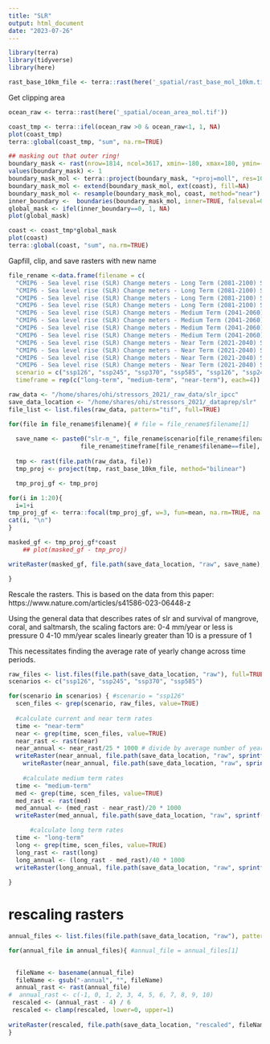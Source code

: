 ```yaml
---
title: "SLR"
output: html_document
date: "2023-07-26"
---
```


```r
library(terra)
library(tidyverse)
library(here)

rast_base_10km_file <- terra::rast(here('_spatial/rast_base_mol_10km.tif'))

```

Get clipping area
```r

ocean_raw <- terra::rast(here('_spatial/ocean_area_mol.tif'))

coast_tmp <- terra::ifel(ocean_raw >0 & ocean_raw<1, 1, NA)
plot(coast_tmp)
terra::global(coast_tmp, "sum", na.rm=TRUE)

## masking out that outer ring!
boundary_mask <- rast(nrow=1814, ncol=3617, xmin=-180, xmax=180, ymin=-90, ymax=90)
values(boundary_mask) <- 1
boundary_mask_mol <- terra::project(boundary_mask, "+proj=moll", res=10000)
boundary_mask_mol <- extend(boundary_mask_mol, ext(coast), fill=NA)
boundary_mask_mol <- resample(boundary_mask_mol, coast, method="near")
inner_boundary <-  boundaries(boundary_mask_mol, inner=TRUE, falseval=0)
global_mask <- ifel(inner_boundary==0, 1, NA)
plot(global_mask)

coast <- coast_tmp*global_mask
plot(coast)
terra::global(coast, "sum", na.rm=TRUE)


```


Gapfill, clip, and save rasters with new name
```r

file_rename <-data.frame(filename = c(
  "CMIP6 - Sea level rise (SLR) Change meters - Long Term (2081-2100) SSP1-2.6 (rel. to 1995-2014) - Annual.tiff", 
  "CMIP6 - Sea level rise (SLR) Change meters - Long Term (2081-2100) SSP2-4.5 (rel. to 1995-2014) - Annual .tiff", 
  "CMIP6 - Sea level rise (SLR) Change meters - Long Term (2081-2100) SSP3-7.0 (rel. to 1995-2014) - Annual .tiff",
  "CMIP6 - Sea level rise (SLR) Change meters - Long Term (2081-2100) SSP5-8.5 (rel. to 1995-2014) - Annual .tiff",
  "CMIP6 - Sea level rise (SLR) Change meters - Medium Term (2041-2060) SSP1-2.6 (rel. to 1995-2014) - Annual .tiff",
  "CMIP6 - Sea level rise (SLR) Change meters - Medium Term (2041-2060) SSP2-4.5 (rel. to 1995-2014) - Annual .tiff",
  "CMIP6 - Sea level rise (SLR) Change meters - Medium Term (2041-2060) SSP3-7.0 (rel. to 1995-2014) - Annual .tiff",
  "CMIP6 - Sea level rise (SLR) Change meters - Medium Term (2041-2060) SSP5-8.5 (rel. to 1995-2014) - Annual .tiff",
  "CMIP6 - Sea level rise (SLR) Change meters - Near Term (2021-2040) SSP1-2.6 (rel. to 1995-2014) - Annual .tiff",
  "CMIP6 - Sea level rise (SLR) Change meters - Near Term (2021-2040) SSP2-4.5 (rel. to 1995-2014) - Annual .tiff",
  "CMIP6 - Sea level rise (SLR) Change meters - Near Term (2021-2040) SSP3-7.0 (rel. to 1995-2014) - Annual .tiff",
  "CMIP6 - Sea level rise (SLR) Change meters - Near Term (2021-2040) SSP5-8.5 (rel. to 1995-2014) - Annual .tiff"),
  scenario = c("ssp126", "ssp245", "ssp370", "ssp585", "ssp126", "ssp245", "ssp370", "ssp585", "ssp126", "ssp245", "ssp370", "ssp585"),
  timeframe = rep(c("long-term", "medium-term", "near-term"), each=4))

raw_data <- "/home/shares/ohi/stressors_2021/_raw_data/slr_ipcc"
save_data_location <- "/home/shares/ohi/stressors_2021/_dataprep/slr"
file_list <- list.files(raw_data, pattern="tif", full=TRUE)

for(file in file_rename$filename){ # file = file_rename$filename[1]
  
  save_name <- paste0("slr-m_", file_rename$scenario[file_rename$filename==file], "_",
                    file_rename$timeframe[file_rename$filename==file], ".tif")
  
  tmp <- rast(file.path(raw_data, file))
  tmp_proj <- project(tmp, rast_base_10km_file, method="bilinear")

  tmp_proj_gf <- tmp_proj

for(i in 1:20){
  i=1+i
tmp_proj_gf <- terra::focal(tmp_proj_gf, w=3, fun=mean, na.rm=TRUE, na.policy="only")
cat(i, "\n")
}

masked_gf <- tmp_proj_gf*coast
    ## plot(masked_gf - tmp_proj)

writeRaster(masked_gf, file.path(save_data_location, "raw", save_name), overwrite=TRUE)

}

```


Rescale the rasters. This is based on the data from this paper:
https://www.nature.com/articles/s41586-023-06448-z

Using the general data that describes rates of slr and survival of mangrove, coral, and saltmarsh, the scaling factors are:
0-4 mm/year or less is pressure 0
4-10 mm/year scales linearly
greater than 10 is a pressure of 1

This necessitates finding the average rate of yearly change across time periods.

```r

raw_files <- list.files(file.path(save_data_location, "raw"), full=TRUE, pattern = "slr-m_")
scenarios <- c("ssp126", "ssp245", "ssp370", "ssp585")

for(scenario in scenarios) { #scenario = "ssp126"
  scen_files <- grep(scenario, raw_files, value=TRUE)
  
  #calculate current and near term rates
  time <- "near-term"
  near <- grep(time, scen_files, value=TRUE)
  near_rast <- rast(near)
  near_annual <- near_rast/25 * 1000 # divide by average number of years the change is measured over, and multiply by 1000 to convert m to mm
  writeRaster(near_annual, file.path(save_data_location, "raw", sprintf("slr-annual_%s_%s.tif", scenario, time)), overwrite=TRUE)
    writeRaster(near_annual, file.path(save_data_location, "raw", sprintf("slr-annual_%s_current.tif", scenario)), overwrite=TRUE)
    
    #calculate medium term rates
  time <- "medium-term"
  med <- grep(time, scen_files, value=TRUE)
  med_rast <- rast(med)
  med_annual <- (med_rast - near_rast)/20 * 1000
  writeRaster(med_annual, file.path(save_data_location, "raw", sprintf("slr-annual_%s_%s.tif", scenario, time)), overwrite=TRUE)

      #calculate long term rates
  time <- "long-term"
  long <- grep(time, scen_files, value=TRUE)
  long_rast <- rast(long)
  long_annual <- (long_rast - med_rast)/40 * 1000
  writeRaster(long_annual, file.path(save_data_location, "raw", sprintf("slr-annual_%s_%s.tif", scenario, time)), overwrite=TRUE)
  
}
```


# rescaling rasters

```r

annual_files <- list.files(file.path(save_data_location, "raw"), pattern = "slr-annual", full=TRUE)

for(annual_file in annual_files){ #annual_file = annual_files[1]
  

  fileName <- basename(annual_file)
  fileName <- gsub("-annual", "", fileName)
  annual_rast <- rast(annual_file) 
#  annual_rast <- c(-1, 0, 1, 2, 3, 4, 5, 6, 7, 8, 9, 10)
 rescaled <- (annual_rast - 4) / 6
 rescaled <- clamp(rescaled, lower=0, upper=1)
  
writeRaster(rescaled, file.path(save_data_location, "rescaled", fileName), overwrite=TRUE)
}


```





